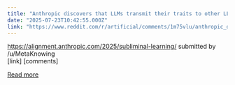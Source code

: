 ```yaml
---
title: "Anthropic discovers that LLMs transmit their traits to other LLMs via \"hidden signals\""
date: "2025-07-23T10:42:55.000Z"
link: "https://www.reddit.com/r/artificial/comments/1m75vlu/anthropic_discovers_that_llms_transmit_their/"
---
```


https://alignment.anthropic.com/2025/subliminal-learning/
    submitted by    /u/MetaKnowing  
 [link]   [comments]

[Read more](https://www.reddit.com/r/artificial/comments/1m75vlu/anthropic_discovers_that_llms_transmit_their/)
